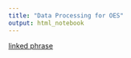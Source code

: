 ```yaml
---
title: "Data Processing for OES"
output: html_notebook
---
```



[linked phrase](https://www.youtube.com/)




